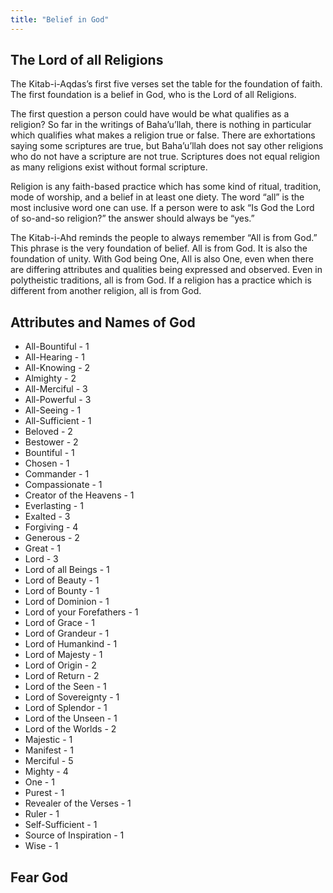 ```yaml
---
title: "Belief in God"
---
```


## The Lord of all Religions

The Kitab-i-Aqdas's first five verses set the table for the foundation of faith. The first foundation is a belief in God, who is the Lord of all Religions.

The first question a person could have would be what qualifies as a religion? So far in the writings of Baha'u'llah, there is nothing in particular which qualifies what makes a religion true or false. There are exhortations saying some scriptures are true, but Baha'u'llah does not say other religions who do not have a scripture are not true. Scriptures does not equal religion as many religions exist without formal scripture.

Religion is any faith-based practice which has some kind of ritual, tradition, mode of worship, and a belief in at least one diety. The word "all" is the most inclusive word one can use. If a person were to ask "Is God the Lord of so-and-so religion?" the answer should always be "yes."

The Kitab-i-Ahd reminds the people to always remember "All is from God." This phrase is the very foundation of belief. All is from God. It is also the foundation of unity. With God being One, All is also One, even when there are differing attributes and qualities being expressed and observed. Even in polytheistic traditions, all is from God. If a religion has a practice which is different from another religion, all is from God.

## Attributes and Names of God

-   All-Bountiful - 1
-   All-Hearing - 1
-   All-Knowing - 2
-   Almighty - 2
-   All-Merciful - 3
-   All-Powerful - 3
-   All-Seeing - 1
-   All-Sufficient - 1
-   Beloved - 2
-   Bestower - 2
-   Bountiful - 1
-   Chosen - 1
-   Commander - 1
-   Compassionate - 1
-   Creator of the Heavens - 1
-   Everlasting - 1
-   Exalted - 3
-   Forgiving - 4
-   Generous - 2
-   Great - 1
-   Lord - 3
-   Lord of all Beings - 1
-   Lord of Beauty - 1
-   Lord of Bounty - 1
-   Lord of Dominion - 1
-   Lord of your Forefathers - 1
-   Lord of Grace - 1
-   Lord of Grandeur - 1
-   Lord of Humankind - 1
-   Lord of Majesty - 1
-   Lord of Origin - 2
-   Lord of Return - 2
-   Lord of the Seen - 1
-   Lord of Sovereignty - 1
-   Lord of Splendor - 1
-   Lord of the Unseen - 1
-   Lord of the Worlds - 2
-   Majestic - 1
-   Manifest - 1
-   Merciful - 5
-   Mighty - 4
-   One - 1
-   Purest - 1
-   Revealer of the Verses - 1
-   Ruler - 1
-   Self-Sufficient - 1
-   Source of Inspiration - 1
-   Wise - 1

## Fear God
